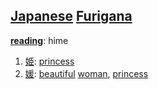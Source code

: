 == [[Japanese]] [[Furigana]] ==                                          

'''[[reading]]''': hime

# [[姫]]: [[princess]]
# [[媛]]: [[beautiful]] [[woman]], [[princess]]